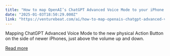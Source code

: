 ```yaml
---
title: "How to map OpenAI’s ChatGPT Advanced Voice Mode to your iPhone action button"
date: "2025-01-03T18:50:29.000Z"
link: "https://venturebeat.com/ai/how-to-map-openais-chatgpt-advanced-voice-mode-to-your-iphone-action-button/"
---
```


Mapping ChatGPT Advanced Voice Mode to the new physical Action Button on the side of newer iPhones, just above the volume up and down.

[Read more](https://venturebeat.com/ai/how-to-map-openais-chatgpt-advanced-voice-mode-to-your-iphone-action-button/)
